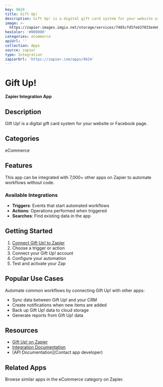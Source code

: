 ```yaml
---
key: 9624
title: Gift Up!
description: Gift Up! is a digital gift card system for your website or Facebook page.
image: >-
  https://zapier-images.imgix.net/storage/services/7485cfd5feb37033e4e01e39a21c3add.png?auto=format%2Ccompress&ixlib=python-3.0.0&q=50
hexColor: '#000000'
categories: eCommerce
apiUrl: ''
collection: Apps
source: zapier
type: Integration
zapierUrl: 'https://zapier.com/apps/9624'
---
```

# Gift Up!

**Zapier Integration App**

## Description

Gift Up! is a digital gift card system for your website or Facebook page.

## Categories

eCommerce

## Features

This app can be integrated with 7,000+ other apps on Zapier to automate workflows without code.

### Available Integrations

- **Triggers**: Events that start automated workflows
- **Actions**: Operations performed when triggered
- **Searches**: Find existing data in the app

## Getting Started

1. [Connect Gift Up! to Zapier](https://zapier.com/apps/9624)
2. Choose a trigger or action
3. Connect your Gift Up! account
4. Configure your automation
5. Test and activate your Zap

## Popular Use Cases

Automate common workflows by connecting Gift Up! with other apps:

- Sync data between Gift Up! and your CRM
- Create notifications when new items are added
- Back up Gift Up! data to cloud storage
- Generate reports from Gift Up! data

## Resources

- [Gift Up! on Zapier](https://zapier.com/apps/9624)
- [Integration Documentation](https://zapier.com/apps/9624/integrations)
- [API Documentation](Contact app developer)

## Related Apps

Browse similar apps in the eCommerce category on Zapier.
